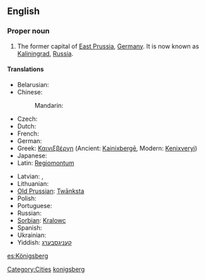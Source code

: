 {{wikipedia|Königsberg}}
==English==

===Proper noun===
{{en-pnoun}}

# The former capital of [[East Prussia]], [[Germany]]. It is now known as [[Kaliningrad]], [[Russia]].

====Translations====
{{trans-top|former capital of East Prussia}}
* Belarusian: {{t|be|Каралявец|m|tr=Karaljávjec|sc=Cyrl|xs=Belarusian}}
* Chinese:
*: Mandarin: {{t|cmn|柯尼斯堡|tr=Kēnísībǎo|sc=Hani|xs=Mandarin}}
* Czech: {{t|cs|Královec|m}}
* Dutch: {{t|nl|Koningsbergen}}
* French: {{t|fr|Kœnigsberg|m}}
* German: {{t-|de|Königsberg|n}}
* Greek: [[Καινιξβέργη]] (Ancient: [[Kainixbergē]], Modern: [[Kenixveryi]])
* Japanese: {{t|ja|ケーニヒスベルク|tr=Kēnihisuberuku|sc=Jpan}}
* Latin: [[Regiomontum]]
{{trans-mid}}
* Latvian: {{t|lt|Kēnigsberga|xs=Lithuanian}}, {{t|lt|Karaļauči|xs=Lithuanian}}
* Lithuanian: {{t|lt|Karaliaučius|xs=Lithuanian}}
* [[Old Prussian]]: [[Twānksta]]
* Polish: {{t-|pl|Królewiec|m}}
* Portuguese: {{t|pt|Conisberga|f}}
* Russian: {{t|ru|Кёнигсберг|m|tr=Kjónigsberg, Kjonigsbérg|sc=Cyrl}}
* [[Sorbian]]: [[Kralowc]]
* Spanish: {{t+|es|Königsberg|m}}
* Ukrainian: {{t|uk|Кенігсберг|m|tr=Kénihsberh, Kenihsbérh|sc=Cyrl|xs=Ukrainian}}
* Yiddish: [[קעניגסבערג]]
{{trans-bottom}}

[[Category:Cities]]
[[Category:English terms spelled with Ö|konigsberg]]

[[es:Königsberg]]